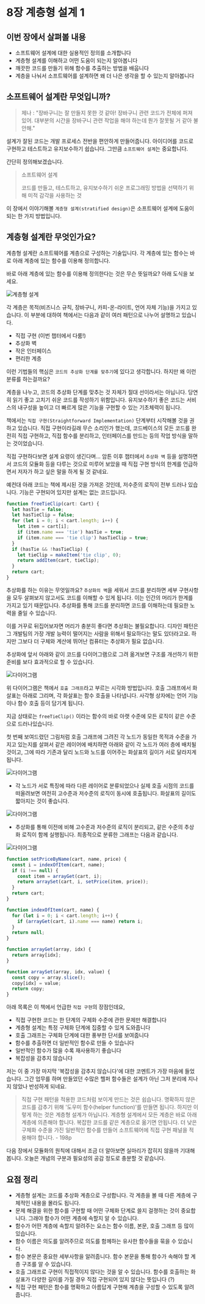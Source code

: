 # 8장 계층형 설계 1

## 이번 장에서 살펴볼 내용

- 소프트웨어 설계에 대한 실용적인 정의를 소개합니다
- 계층형 설계를 이해하고 어떤 도움이 되는지 알아봅니다
- 깨끗한 코드를 만들기 위해 함수를 추출하는 방법을 배웁니다
- 계층을 나눠서 소프트웨어를 설계하면 왜 더 나은 생각을 할 수 있는지 알아봅니다

## 소프트웨어 설계란 무엇입니까?

> 제나 : "장바구니는 잘 만들지 못한 것 같아! 장바구니 관련 코드가 전체에 퍼져 있어. 대부분의 시간을 장바구니 관련 작업을 해야 하는데 뭔가 잘못될 거 같아 불안해."

설계가 잘된 코드는 개발 프로세스 전반을 편안하게 만들어줍니다. 아이디어를 코드로 구현하고 테스트하고 유지보수하기 쉽습니다. 그만큼 `소프트웨어 설계`는 중요합니다.

간단히 정의해보겠습니다.

> 소프트웨어 설계
>
> 코드를 만들고, 테스트하고, 유지보수하기 쉬운 프로그래밍 방법을 선택하기 위해 미적 감각을 사용하는 것

이 장에서 이야기해볼 `계층형 설계(stratified design)`은 소프트웨어 설계에 도움이 되는 한 가지 방법입니다.

## 계층형 설계란 무엇인가요?

계층형 설계란 소프트웨어를 계층으로 구성하는 기술입니다. 각 계층에 있는 함수는 바로 아래 계층에 있는 함수를 이용해 정의합니다.

바로 아래 계층에 있는 함수를 이용해 정의한다는 것은 무슨 뜻일까요? 아래 도식을 보세요.

![계층형 설계](./images/8-1.jpeg)

각 계층은 목적(비즈니스 규칙, 장바구니, 카피-온-라이트, 언어 자체 기능)을 가지고 있습니다. 이 부분에 대하여 책에서는 다음과 같이 여러 패턴으로 나누어 설명하고 있습니다.

- 직접 구현 (이번 챕터에서 다룸!)
- 추상화 벽
- 작은 인터페이스
- 편리한 계층

이런 기법들의 핵심은 `코드의 추상화 단계를 맞추기`에 있다고 생각합니다. 하지만 왜 이런 분류를 하는걸까요?

계층을 나누고, 코드의 추상화 단계를 맞추는 것 자체가 절대 선이라서는 아닙니다. 당연히 읽기 좋고 고치기 쉬운 코드를 작성하기 위함입니다. 유지보수하기 좋은 코드는 서비스의 내구성을 높이고 더 빠르게 많은 기능을 구현할 수 있는 기초체력이 됩니다.

책에서는 `직접 구현(Straightforward Implementation)` 단계부터 시작해볼 것을 권하고 있습니다. 직접 구현이라길래 무슨 소리인가 했는데, 코드베이스의 모든 코드를 완전히 직접 구현하고, 직접 함수를 분리하고, 인터페이스를 만드는 등의 작업 방식을 말하는 것이었습니다.

직접 구현하다보면 설계 요령이 생긴다며... 암튼 이후 챕터에서 `추상화 벽` 등을 설명하면서 코드의 모듈화 등을 다루는 것으로 미루어 보았을 때 직접 구현 방식의 한계를 언급하면서 저자가 하고 싶은 말을 하게 될 것 같네요.

예컨대 아래 코드는 책에 제시된 것을 가져온 것인데, 저수준의 로직이 전부 드러나 있습니다. 기능은 구현되어 있지만 설계는 없는 코드입니다.

```ts
function freeTieClip(cart: Cart) {
  let hasTie = false;
  let hasTieClip = false;
  for (let i = 0; i < cart.length; i++) {
    let item = cart[i];
    if (item.name === 'tie') hasTie = true;
    if (item.name === 'tie clip') hasTieClip = true;
  }
  if (hasTie && !hasTieClip) {
    let tieClip = makeItem('tie clip', 0);
    return addItem(cart, tieClip);
  }
  return cart;
}
```

추상화를 하는 이유는 무엇일까요? `추상화의 벽`을 세워서 코드를 분리하면 세부 구현사항을 모두 살펴보지 않고서도 코드를 이해할 수 있게 됩니다. 이는 인간의 머리가 한계를 가지고 있기 때문입니다. 추상화를 통해 코드를 분리하면 코드를 이해하는데 필요한 노력을 줄일 수 있습니다.

이를 거꾸로 뒤집어보자면 머리가 충분히 좋다면 추상화는 불필요합니다. 디자인 패턴은 그 개발팀의 가장 개발 능력이 떨어지는 사람을 위해서 필요하다는 말도 있더라고요. 하지만 그보다 더 구체와 계산에 뛰어난 컴퓨터는 추상화가 필요 없습니다.

추상화에 앞서 아래와 같이 코드를 다이어그램으로 그려 옮겨보면 구조를 개선하기 위한 준비를 보다 효과적으로 할 수 있습니다.

![다이어그램](./images/8-2.jpeg)

위 다이어그램은 책에서 `호출 그래프`라고 부르는 시각화 방법입니다. 호출 그래프에서 화살표는 아래로 그리며, 각 화살표는 함수 호출을 나타냅니다. 사각형 상자에는 언어 기능이나 함수 호출 등이 담기게 됩니다.

지금 상태로는 `freeTieClip()` 이라는 함수의 바로 아랫 수준에 모든 로직이 같은 수준으로 드러나있습니다.

첫 번째 보여드렸던 그림처럼 호출 그래프에 그려진 각 노드가 동일한 목적과 수준을 가지고 있는지를 살펴서 같은 레이어에 배치하면 아래와 같이 각 노드가 여러 층에 배치될 것이고, 그에 따라 기존과 달리 노드와 노드를 이어주는 화살표의 길이가 서로 달라지게 됩니다.

![다이어그램](./images/8-4.jpeg)

- 각 노드가 서로 특징에 따라 다른 레이어로 분류되었으나 실제 호출 시점의 코드를 떠올려보면 여전히 고수준과 저수준의 로직이 동시에 호출됩니다. 화살표의 길이도 짧아지는 것이 좋습니다.

![다이어그램](./images/8-5.jpeg)

- 추상화를 통해 이전에 비해 고수준과 저수준의 로직이 분리되고, 같은 수준의 추상화 로직이 함께 실행됩니다. 최종적으로 분류한 그래프는 다음과 같습니다.

![다이어그램](./images/8-3.jpeg)

```ts
function setPriceByName(cart, name, price) {
  const i = indexOfItem(cart, name);
  if (i !== null) {
    const item = arrayGet(cart, i);
    return arraySet(cart, i, setPrice(item, price));
  }
  return cart;
}

function indexOfItem(cart, name) {
  for (let i = 0; i < cart.length; i++) {
    if (arrayGet(cart, i).name === name) return i;
  }
  return null;
}

function arrayGet(array, idx) {
  return array[idx];
}

function arraySet(array, idx, value) {
  const copy = array.slice();
  copy[idx] = value;
  return copy;
}
```

아래 목록은 이 책에서 언급한 `직접 구현`의 장점인데요,

- 직접 구현한 코드는 한 단계의 구체화 수준에 관한 문제만 해결합니다
- 계층형 설계는 특정 구체화 단계에 집중할 수 있게 도와줍니다
- 호출 그래프는 구체화 단계에 대한 풍부한 단서를 보여줍니다
- 함수를 추출하면 더 일반적인 함수로 만들 수 있습니다
- 일반적인 함수가 많을 수록 재사용하기 좋습니다
- 복잡성을 감추지 않습니다

저는 이 중 가장 마지막 '복잡성을 감추지 않습니다'에 대한 코멘트가 가장 마음에 들었습니다. 그간 업무를 하며 만들었던 수많은 헬퍼 함수들은 설계가 아닌 그저 분리에 지나지 않았나 반성하게 되네요.

> 직접 구현 패턴을 적용한 코드처럼 보이게 만드는 것은 쉽습니다. 명확하지 않은 코드를 감추기 위해 '도우미 함수(helper function)'를 만들면 됩니다. 하지만 이렇게 하는 것은 계층형 설계가 아닙니다. 계층형 설계에서 모든 계층은 바로 아래 계층에 의존해야 합니다. 복잡한 코드를 같은 계층으로 옮기면 안됩니다. 더 낮은 구체화 수준을 가진 일반적인 함수를 만들어 소프트웨어에 직접 구현 패널을 적용해야 합니다. - 198p

다음 장에서 모듈화의 원칙에 대해서 조금 더 알아보면 실마리가 잡히지 않을까 기대해봅니다. 오늘은 개념의 구분과 필요성의 공감 정도로 충분할 것 같습니다.

## 요점 정리

- 계층형 설계는 코드를 추상화 계층으로 구성합니다. 각 계층을 볼 때 다른 계층에 구체적인 내용을 몰라도 됩니다.
- 문제 해결을 위한 함수를 구현할 때 어떤 구체화 단계로 쓸지 걸졍하는 것이 중요합니다. 그래야 함수가 어떤 계층에 속할지 알 수 있습니다.
- 함수가 어떤 계층에 속할지 알려주는 요소는 함수 이름, 본문, 호출 그래프 등 많이 있습니다.
- 함수 이름은 의도를 알려주므로 의도를 함께하는 유사한 함수들을 묶을 수 있습니다.
- 함수 본문은 중요한 세부사항을 알려줍니다. 함수 본문을 통해 함수가 속해야 할 계층 구조를 알 수 있습니다.
- 호출 그래프로 구현이 직접적이지 않다는 것을 알 수 있습니다. 함수를 호출하는 화살표가 다양한 길이를 가질 경우 직접 구현되어 있지 않다는 뜻입니다 (?)
- 직접 구현 패턴은 함수를 명확하고 아름답게 구현해 계층을 구성할 수 있도록 알려줍니다.
